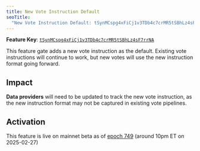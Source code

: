 ```yaml
---
title: New Vote Instruction Default
seoTitle:
  "New Vote Instruction Default: tSynMCspg4xFiCj1v3TDb4c7crMR5tSBhLz4sF7rrNA"
---
```


**Feature Key**:
[`tSynMCspg4xFiCj1v3TDb4c7crMR5tSBhLz4sF7rrNA`](https://explorer.solana.com/address/tSynMCspg4xFiCj1v3TDb4c7crMR5tSBhLz4sF7rrNA)

This feature gate adds a new vote instruction as the default. Existing vote
instructions will continue to work, but new votes will use the new instruction
format going forward.

## Impact

**Data providers** will need to be updated to track the new vote instruction, as
the new instruction format may not be captured in existing vote pipelines.

## Activation

This feature is live on mainnet beta as of
[epoch 749](https://explorer.solana.com/epoch/748) (around 10pm ET on
2025-02-27)
